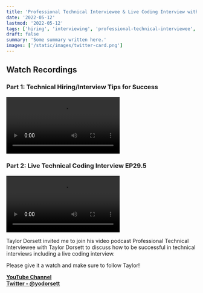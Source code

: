 ```yaml
---
title: 'Professional Technical Interviewee & Live Coding Interview with Taylor Dorsett EP29'
date: '2022-05-12'
lastmod: '2022-05-12'
tags: ['hiring', 'interviewing', 'professional-technical-interviewee', 'podcast']
draft: false
summary: 'Some summary written here.'
images: ['/static/images/twitter-card.png']
---
```


## Watch Recordings

### Part 1: Technical Hiring/Interview Tips for Success

<video controls>
  <source
    src="https://www.youtube.com/watch?v=f5gmp_NEEhc"
    type="video/mp4"
  />
</video>

### Part 2: Live Technical Coding Interview EP29.5

<video controls>
  <source
    src="https://www.youtube.com/watch?v=49acMZ7v1l8"
    type="video/mp4"
  />
</video>

Taylor Dorsett invited me to join his video podcast Professional Technical Interviewee with Taylor Dorsett to discuss how to be successful in technical interviews including a live coding interview.

Please give it a watch and make sure to follow Taylor!

<strong><a target="_blank" href="https://www.youtube.com/@TaylorDorsett">YouTube Channel</a></strong> \
<strong><a target="_blank" href="https://www.twitter.com/yodorsett">Twitter - @yodorsett</a></strong>